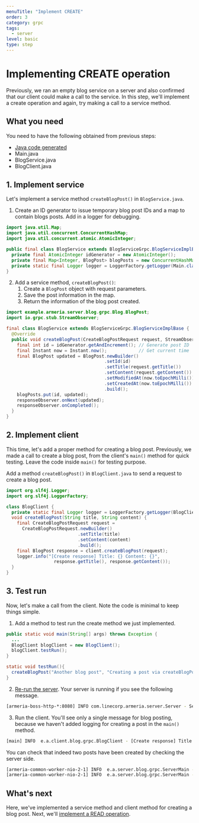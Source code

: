 ```yaml
---
menuTitle: "Implement CREATE"
order: 3
category: grpc
tags:
  - server
level: basic
type: step
---
```


# Implementing CREATE operation

Previously, we ran an empty blog service on a server and also confirmed that our client could make a call to the service. In this step, we'll implement a create operation and again, try making a call to a service method.

<TutorialSteps current={3} />

## What you need

You need to have the following obtained from previous steps:

- [Java code generated](/tutorials/grpc/blog/define-service#compile-proto-file)
- Main.java
- BlogService.java
- BlogClient.java

## 1. Implement service

Let's implement a service method `createBlogPost()` in `BlogService.java`.

1. Create an ID generator to issue temporary blog post IDs and a map to contain blogs posts. Add in a logger for debugging.
  ```java filename=BlogService.java
  import java.util.Map;
  import java.util.concurrent.ConcurrentHashMap;
  import java.util.concurrent.atomic.AtomicInteger;
  
  public final class BlogService extends BlogServiceGrpc.BlogServiceImplBase {
    private final AtomicInteger idGenerator = new AtomicInteger();
    private final Map<Integer, BlogPost> blogPosts = new ConcurrentHashMap<>();
    private static final Logger logger = LoggerFactory.getLogger(Main.class);
  }
  ```
2. Add a service method, `createBlogPost()`:
    1. Create a `BlogPost` object with request parameters.
    2. Save the post information in the map.
    3. Return the information of the blog post created.
  ```java filename=BlogService.java
  import example.armeria.server.blog.grpc.Blog.BlogPost;
  import io.grpc.stub.StreamObserver;
  
  final class BlogService extends BlogServiceGrpc.BlogServiceImplBase {
    @Override
    public void createBlogPost(CreateBlogPostRequest request, StreamObserver<BlogPost> responseObserver) {
      final int id = idGenerator.getAndIncrement(); // Generate post ID
      final Instant now = Instant.now();            // Get current time
      final BlogPost updated = BlogPost.newBuilder()
                                       .setId(id)
                                       .setTitle(request.getTitle())
                                       .setContent(request.getContent())
                                       .setModifiedAt(now.toEpochMilli())
                                       .setCreatedAt(now.toEpochMilli())
                                       .build();
      blogPosts.put(id, updated);
      responseObserver.onNext(updated);
      responseObserver.onCompleted();
    }
  }
  ```

## 2. Implement client

This time, let's add a proper method for creating a blog post. Previously, we made a call to create a blog post, from the client's `main()` method for quick testing. Leave the code inside `main()` for testing purpose.

Add a method `createBlogPost()` in `BlogClient.java` to send a request to create a blog post.
  ```java filename=BlogClient.java
  import org.slf4j.Logger;
  import org.slf4j.LoggerFactory;

  class BlogClient {
    private static final Logger logger = LoggerFactory.getLogger(BlogClient.class);
    void createBlogPost(String title, String content) {
      final CreateBlogPostRequest request = 
        CreateBlogPostRequest.newBuilder()
                             .setTitle(title)
                             .setContent(content)
                             .build();
      final BlogPost response = client.createBlogPost(request);
      logger.info("[Create response] Title: {} Content: {}",
                    response.getTitle(), response.getContent());
    }
  }
  ```

## 3. Test run

Now, let's make a call from the client. Note the code is minimal to keep things simple.

1. Add a method to test run the create method we just implemented.
  ```java filename=BlogClient.java
  public static void main(String[] args) throws Exception {
    ...
    BlogClient blogClient = new BlogClient();
    blogClient.testRun();
  }

  static void testRun(){
    createBlogPost("Another blog post", "Creating a post via createBlogPost().");
  }
  ```
2. [Re-run the server](/tutorials/grpc/blog/run-service#3-serve-the-service). Your server is running if you see the following message.
  ```bash
  [armeria-boss-http-*:8080] INFO com.linecorp.armeria.server.Server - Serving HTTP at /[0:0:0:0:0:0:0:0]:8080 - http://127.0.0.1:8080/
  ```
3. Run the client. You'll see only a single message for blog posting, because we haven't added logging for creating a post in the `main()` method.
  ```bash
  [main] INFO  e.a.client.blog.grpc.BlogClient - [Create response] Title: Another blog post Content: Creating a post via createBlogPost().
  ```
  You can check that indeed two posts have been created by checking the server side.
  ```bash
  [armeria-common-worker-nio-2-1] INFO  e.a.server.blog.grpc.ServerMain - Created at 0 - My first blog
  [armeria-common-worker-nio-2-1] INFO  e.a.server.blog.grpc.ServerMain - Created at 1 - Another blog post
  ```

## What's next

Here, we've implemented a service method and client method for creating a blog post. Next, we'll [implement a READ operation](/tutorials/grpc/blog/implement-read).

<TutorialSteps current={3} />
